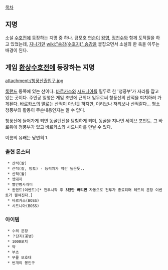 [[목차]]
== 지명 ==

소설 [[수호전]]에 등장하는 지명 중 하나. 금모호 [[연순]]이 [[왕영]], [[정천수]]와 함께 도적질을 하고 있었는데, [[지나가던]] [[wiki:"송강(수호지)" 송강]]을 붙잡으면서 소설의 한 축을 이루는 배경이 된다.

== 게임 [[환상수호전]]에 등장하는 지명 ==

attachment:/청풍산출입구.jpg

[[록랜드]] 동쪽에 있는 산이다. [[바르카스]]와 [[시드니아]]를 필두로 한 '청풍부'가 자리를 잡고 있는 곳이다. 주인공 일행은 게임 초반에 근위대 임무로써 청풍산의 산적을 퇴치하러 가게된다. [[바르카스]]의 말로는 산적이 아닌듯 하지만, 이리보나 저리보나 산적같다... 평소 청풍부의 활동이 무슨내용인지는 알 수 없다. 

청풍산에 들어가게 되면 동굴던전을 탐험하게 되며, 동굴을 지나면 세이브 포인트. 그 바로위에 청풍부가 있고 바르카스와 시드니아를 만날 수 있다.

이름의 유래는 당연히 1.

=== 출현 몬스터 ===
  * 산적(칼)
  * 산적(칼, 망토) - 능력치가 약간 높은듯..
  * 산적(활)
  * 멧돼지
  * 빨간병사개미
  * 퀸앤트(이벤트)[* 전투시작 후 '''3턴만 버티면''' 자동으로 전투가 종료되며 테드의 문장 이벤트가 펼쳐진다.]
  * 바르카스(BOSS)
  * 시드니아(BOSS)

=== 아이템 ===
  * 수의 문장
  * ？단지(꽃병)
  * 1000포치
  * 약
  * 부츠
  * 무릎 보호대
  * 번개의 봉인구

